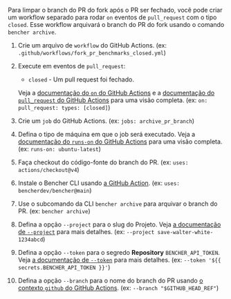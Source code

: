 
Para limpar o branch do PR do fork após o PR ser fechado,
você pode criar um workflow separado para rodar `on` eventos de `pull_request` com o tipo `closed`.
Esse workflow arquivará o branch do PR do fork usando o comando `bencher archive`.

<PullRequestsForkClosedCode />

1. Crie um arquivo de `workflow` do GitHub Actions.
   (ex: `.github/workflows/fork_pr_benchmarks_closed.yml`)
2. Execute em eventos de `pull_request`:
   - `closed` - Um pull request foi fechado.

   Veja a [documentação do `on` do GitHub Actions][github actions on]
   e a [documentação do `pull_request` do GitHub Actions][github action pull_request] para uma visão completa.
   (ex: `on: pull_request: types: [closed]`)
3. Crie um `job` do GitHub Actions.
   (ex: `jobs: archive_pr_branch`)
4. Defina o tipo de máquina em que o job será executado.
   Veja a [documentação do `runs-on` do GitHub Actions][github actions runs-on]
   para uma visão completa.
   (ex: `runs-on: ubuntu-latest`)
5. Faça checkout do código-fonte do branch do PR.
   (ex: `uses: actions/checkout@v4`)
6. Instale o Bencher CLI usando [a GitHub Action][bencher cli github action].
   (ex: `uses: bencherdev/bencher@main`)
7. Use o subcomando da CLI `bencher archive` para arquivar o branch do PR.
   (ex: `bencher archive`)
8.  Defina a opção `--project` para o slug do Projeto.
    Veja [a documentação de `--project`][project option] para mais detalhes.
    (ex: `--project save-walter-white-1234abcd`)
9.  Defina a opção `--token` para o segredo **Repository** `BENCHER_API_TOKEN`.
    Veja [a documentação de `--token`][token option] para mais detalhes.
    (ex: `--token '${{ secrets.BENCHER_API_TOKEN }}'`)
10. Defina a opção `--branch` para o nome do branch do PR
    usando [o contexto `github` do GitHub Actions][github actions context].
    (ex: `--branch "$GITHUB_HEAD_REF"`)

[github actions on]: https://docs.github.com/en/actions/using-workflows/workflow-syntax-for-github-actions#on
[github action pull_request]: https://docs.github.com/en/webhooks/webhook-events-and-payloads#pull_request
[github actions runs-on]: https://docs.github.com/en/actions/using-workflows/workflow-syntax-for-github-actions#jobsjob_idruns-on
[bencher cli github action]: https://github.com/marketplace/actions/bencher-cli
[github actions context]: https://docs.github.com/en/actions/learn-github-actions/contexts#github-context

[project option]: /pt/docs/explanation/bencher-run/#--project-project
[token option]: /pt/docs/explanation/bencher-run/#--token-token